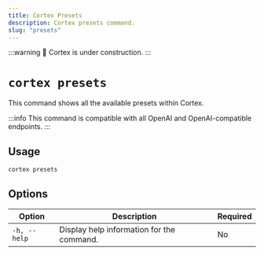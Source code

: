 ```yaml
---
title: Cortex Presets
description: Cortex presets command.
slug: "presets"
---
```


:::warning
🚧 Cortex is under construction.
:::

# `cortex presets`

This command shows all the available presets within Cortex.

:::info
This command is compatible with all OpenAI and OpenAI-compatible endpoints.
:::

## Usage

```bash 
cortex presets
```

## Options

| Option            | Description                              | Required |
|-------------------|------------------------------------------|-------------------|
| `-h, --help`      | Display help information for the command.                  | No         |